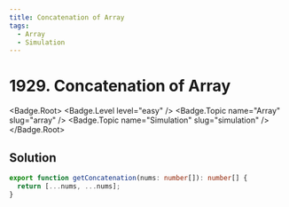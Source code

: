 ```yaml
---
title: Concatenation of Array
tags:
  - Array
  - Simulation
---
```


# 1929. Concatenation of Array

<Badge.Root>
  <Badge.Level level="easy" />
  <Badge.Topic name="Array" slug="array" />
  <Badge.Topic name="Simulation" slug="simulation" />
</Badge.Root>

## Solution

```typescript filename="solution.ts" copy
export function getConcatenation(nums: number[]): number[] {
  return [...nums, ...nums];
}
```

<ProblemLink
  codingSite="leetcode"
  href="https://leetcode.com/problems/concatenation-of-array"
  title="Concatenation of Array"
/>
